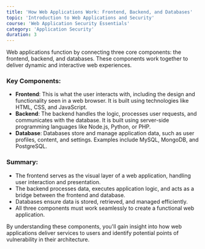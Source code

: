 ```yaml
---
title: 'How Web Applications Work: Frontend, Backend, and Databases'
topic: 'Introduction to Web Applications and Security'
course: 'Web Application Security Essentials'
category: 'Application Security'
duration: 3
---
```


<CourseVideo
  title="How Web Applications Work: Frontend, Backend, and Databases"
  src="https://www.youtube.com/embed/gOghS3BmaxI"
/>

Web applications function by connecting three core components: the frontend, backend, and databases. These components work together to deliver dynamic and interactive web experiences.

### Key Components:

- **Frontend**: This is what the user interacts with, including the design and functionality seen in a web browser. It is built using technologies like HTML, CSS, and JavaScript.
- **Backend**: The backend handles the logic, processes user requests, and communicates with the database. It is built using server-side programming languages like Node.js, Python, or PHP.
- **Database**: Databases store and manage application data, such as user profiles, content, and settings. Examples include MySQL, MongoDB, and PostgreSQL.

### Summary:

- The frontend serves as the visual layer of a web application, handling user interaction and presentation.
- The backend processes data, executes application logic, and acts as a bridge between the frontend and database.
- Databases ensure data is stored, retrieved, and managed efficiently.
- All three components must work seamlessly to create a functional web application.

By understanding these components, you'll gain insight into how web applications deliver services to users and identify potential points of vulnerability in their architecture.
